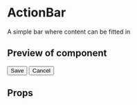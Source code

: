 


<Meta title="ActionBar" component={ActionBar} />

# ActionBar

A simple bar where content can be fitted in

## Preview of component

<Canvas>
	<Story name='Base'>
		<ActionBar disablePortal isOpen>
			<ActionBarContentSection>
				<button className="a-button a-button--primary">Save</button>
				<button className="a-button a-button--warning u-margin-left-xs">Cancel</button>
			</ActionBarContentSection>
		</ActionBar>
	</Story>
</Canvas>

## Props

<ArgsTable of={ActionBar} />
